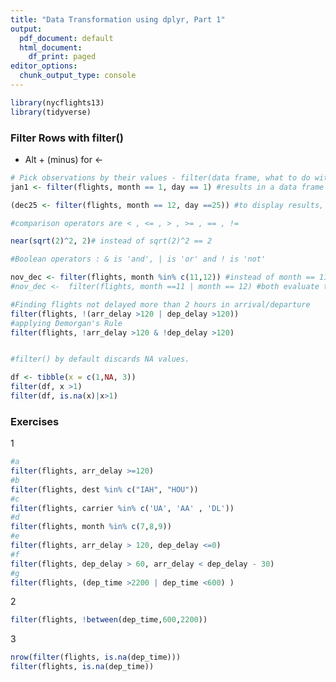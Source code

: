 ---
title: "Data Transformation using dplyr, Part 1"
output:
  pdf_document: default
  html_document:
    df_print: paged
editor_options:
  chunk_output_type: console
---

```{r}
library(nycflights13)
library(tidyverse)
```

### Filter Rows with filter()

* Alt + (minus) for <-

```{r}
# Pick observations by their values - filter(data frame, what to do with the data frame, using variables) --> results in another data.frame
jan1 <- filter(flights, month == 1, day == 1) #results in a data frame with Jan 1st as date

(dec25 <- filter(flights, month == 12, day ==25)) #to display results, wrap in paranthesis

#comparison operators are < , <= , > , >= , == , !=

near(sqrt(2)^2, 2)# instead of sqrt(2)^2 == 2

#Boolean operators : & is 'and', | is 'or' and ! is 'not'

nov_dec <- filter(flights, month %in% c(11,12)) #instead of month == 11|12
#nov_dec <-  filter(flights, month ==11 | month == 12) #both evaluate to the same

#Finding flights not delayed more than 2 hours in arrival/departure
filter(flights, !(arr_delay >120 | dep_delay >120))
#applying Demorgan's Rule
filter(flights, !arr_delay >120 & !dep_delay >120)


#filter() by default discards NA values. 

df <- tibble(x = c(1,NA, 3))
filter(df, x >1)
filter(df, is.na(x)|x>1)
```

### Exercises
1
```{r}
#a
filter(flights, arr_delay >=120)
#b
filter(flights, dest %in% c("IAH", "HOU"))
#c
filter(flights, carrier %in% c('UA', 'AA' , 'DL'))
#d
filter(flights, month %in% c(7,8,9))
#e
filter(flights, arr_delay > 120, dep_delay <=0)
#f
filter(flights, dep_delay > 60, arr_delay < dep_delay - 30)
#g
filter(flights, (dep_time >2200 | dep_time <600) )
```

2
```{r}
filter(flights, !between(dep_time,600,2200))
```

3
```{r}
nrow(filter(flights, is.na(dep_time)))
filter(flights, is.na(dep_time))

```

